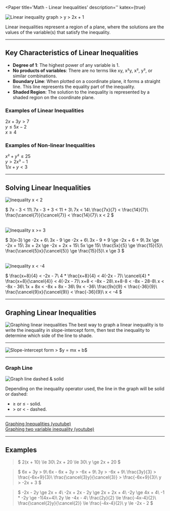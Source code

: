 

<Paper
  title='Math - Linear Inequalities'
  description=''
  katex={true}
>

<Image src={Image1} alt="Linear inequality graph"/>
> y > 2x + 1

Linear inequalities represent a region of a plane, where the solutions are the values of the variable(s) that satisfy the inequality.

---

## Key Characteristics of Linear Inequalities

- **Degree of 1**: The highest power of any variable is 1.
- **No products of variables**: There are no terms like xy, x²y, x², y², or similar combinations.
- **Boundary Line**: When plotted on a coordinate plane, it forms a straight line. This line represents the equality part of the inequality.
- **Shaded Region**: The solution to the inequality is represented by a shaded region on the coordinate plane.

### Examples of Linear Inequalities

$2x + 3y > 7$\
$y ≤ 5x - 2$\
$x ≥ 4$

### Examples of Non-linear Inequalities

$x² + y² ≤ 25$\
$y > 2x³ - 1$\
$1/x + y < 3$

---

## Solving Linear Inequalities

<Image src={Image2} alt='Inequality x < 2'/>

$
7x - 3 < 11\\
7x - 3 + 3 < 11 + 3\\
7x < 14\\
\frac{7x}{7} < \frac{14}{7}\\
\frac{\cancel{7}}{\cancel{7}} < \frac{14}{7}\\
x < 2
$

<br/>

<Image src={Image3} alt='Inequality x >= 3'/>

$
3(x-3) \ge -2x + 6\\
3x - 9 \ge -2x + 6\\
3x - 9 + 9 \ge -2x + 6 + 9\\
3x \ge -2x + 15\\
3x + 2x \ge -2x + 2x + 15\\
5x \ge 15\\
\frac{5x}{5} \ge \frac{15}{5}\\
\frac{\cancel{5}x}{\cancel{5}} \ge \frac{15}{5}\\
x \ge 3
$

<br/>

<Image src={Image4} alt='Inequality x < -4'/>

$
\frac{x+8}{4} < -2x - 7\\
4 * \frac{x+8}{4} < 4(-2x - 7)\\
\cancel{4} * \frac{x+8}{\cancel{4}} < 4(-2x - 7)\\
x+8 < -8x - 28\\
x+8-8 < -8x - 28-8\\
x < -8x - 36\\
1x + 8x < -8x + 8x - 36\\
9x < -36\\
\frac{9x}{9} < \frac{-36}{9}\\
\frac{\cancel{9}x}{\cancel{9}} < \frac{-36}{9}\\
x < -4
$

---

## Graphing Linear Inequalities

<Image src={Image5} alt='Graphing linear inequalities'/>
The best way to graph a linear inequality is to write the inequality in slope-intercept form, then test the inequality to determine which side of the line to shade.

---

<Image src={Image6} alt='Slope-intercept form'/>
> $y = mx + b$

---

### Graph Line

<Image src={Image7} alt='Graph line dashed & solid' />
  
Depending on the inequality operator used, the line in the graph will be solid or dashed:

- $\ge$ or $\le$ - solid.
- $>$ or $<$ - dashed.

---

[Graphing Inequalities (youtube)](https://www.youtube.com/watch?v=DCQY8Dyce4k)\
[Graphing two variable inequality (youtube)](https://www.youtube.com/watch?v=dK_w1HzU3Ts)

---

## Examples

> $
2(x + 10) \le 30\\
2x + 20 \le 30\\
y \ge 2x + 20
$

> $
6x + 3y > 9\\
6x - 6x + 3y > -6x + 9\\
3y > -6x + 9\\
\frac{3y}{3} > \frac{-6x+9}{3}\\
\frac{\cancel{3}y}{\cancel{3}} > \frac{-6x+9}{3}\\
y > -2x + 3
$
  
> $
-2x - 2y \ge 2x + 4\\
-2x + 2x - 2y \ge 2x + 2x + 4\\
-2y \ge 4x + 4\\
-1 * -2y \ge -1(4x+4)\\
2y \le -4x - 4\\
\frac{2y}{2} \le \frac{-4x-4}{2}\\
\frac{\cancel{2}y}{\cancel{2}} \le \frac{-4x-4}{2}\\
y \le -2x - 2
$

</Paper>
